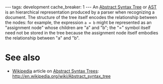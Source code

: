 ---
tags: development
cache_breaker: 1
---
An [[Abstract Syntax Tree]] or [[AST]] is an hierarchical representation produced by a parser when recognizing a document. The structure of the tree itself encodes the relationship between the nodes: for example, the expression <tt>a = b</tt> might be represented as an "assignment node" whose children are "a" and "b"; the "=" symbol itself need not be stored in the tree because the assignment node itself embodies the relationship between "a" and "b".

= See also =

* [[Wikipedia]] article on [[Abstract Syntax Trees]]: http://en.wikipedia.org/wiki/Abstract_syntax_tree
